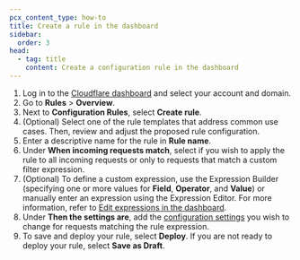 ```yaml
---
pcx_content_type: how-to
title: Create a rule in the dashboard
sidebar:
  order: 3
head:
  - tag: title
    content: Create a configuration rule in the dashboard
---
```


1. Log in to the [Cloudflare dashboard](https://dash.cloudflare.com) and select your account and domain.
2. Go to **Rules** > **Overview**.
3. Next to **Configuration Rules**, select **Create rule**.
4. (Optional) Select one of the rule templates that address common use cases. Then, review and adjust the proposed rule configuration.
5. Enter a descriptive name for the rule in **Rule name**.
6. Under **When incoming requests match**, select if you wish to apply the rule to all incoming requests or only to requests that match a custom filter expression.
7. (Optional) To define a custom expression, use the Expression Builder (specifying one or more values for **Field**, **Operator**, and **Value**) or manually enter an expression using the Expression Editor. For more information, refer to [Edit expressions in the dashboard](/ruleset-engine/rules-language/expressions/edit-expressions/).
8. Under **Then the settings are**, add the [configuration settings](/rules/configuration-rules/settings/) you wish to change for requests matching the rule expression.
9. To save and deploy your rule, select **Deploy**. If you are not ready to deploy your rule, select **Save as Draft**.
